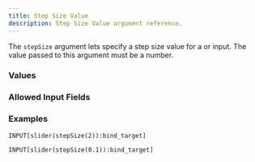 ```yaml
---
title: Step Size Value
description: Step Size Value argument reference.
---
```



<InputFieldArgumentInfo type={InputFieldArgumentType.STEP_SIZE}></InputFieldArgumentInfo>

The `stepSize` argument lets specify a step size value for a <InputFieldLink type={InputFieldType.SLIDER}></InputFieldLink> or <InputFieldLink type={InputFieldType.PROGRESS_BAR}></InputFieldLink> input.
The value passed to this argument must be a number.

### Values

<InputFieldArgumentValuesInfo type={InputFieldArgumentType.STEP_SIZE}></InputFieldArgumentValuesInfo>

### Allowed Input Fields

<InputFieldArgumentAllowedInputFields type={InputFieldArgumentType.STEP_SIZE}></InputFieldArgumentAllowedInputFields>

### Examples

```meta-bind
INPUT[slider(stepSize(2)):bind_target]
```

```meta-bind
INPUT[slider(stepSize(0.1)):bind_target]
```
